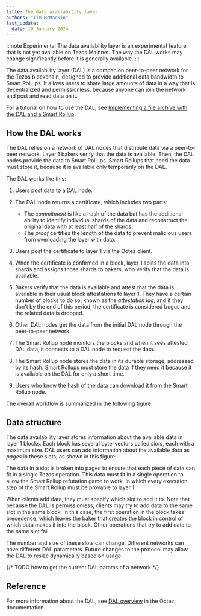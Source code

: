 ```yaml
---
title: The data availability layer
authors: "Tim McMackin"
last_update:
  date: 19 January 2024
---
```



:::note Experimental
The data availability layer is an experimental feature that is not yet available on Tezos Mainnet.
The way the DAL works may change significantly before it is generally available.
:::

The data availability layer (DAL) is a companion peer-to-peer network for the Tezos blockchain, designed to provide additional data bandwidth to Smart Rollups.
It allows users to share large amounts of data in a way that is decentralized and permissionless, because anyone can join the network and post and read data on it.

For a tutorial on how to use the DAL, see [Implementing a file archive with the DAL and a Smart Rollup](../tutorials/build-files-archive-with-dal).

## How the DAL works

The DAL relies on a network of DAL nodes that distribute data via a peer-to-peer network.
Layer 1 bakers verify that the data is available.
Then, the DAL nodes provide the data to Smart Rollups.
Smart Rollups that need the data must store it, because it is available only temporarily on the DAL.

The DAL works like this:

1. Users post data to a DAL node.
1. The DAL node returns a certificate, which includes two parts:

   - The _commitment_ is like a hash of the data but has the additional ability to identify individual shards of the data and reconstruct the original data with at least half of the shards.
   - The _proof_ certifies the length of the data to prevent malicious users from overloading the layer with data.

1. Users post the certificate to layer 1 via the Octez client.
1. When the certificate is confirmed in a block, layer 1 splits the data into shards and assigns those shards to bakers, who verify that the data is available.
1. Bakers verify that the data is available and attest that the data is available in their usual block attestations to layer 1.
They have a certain number of blocks to do so, known as the _attestation lag_, and if they don't by the end of this period, the certificate is considered bogus and the related data is dropped.
1. Other DAL nodes get the data from the initial DAL node through the peer-to-peer network.
1. The Smart Rollup node monitors the blocks and when it sees attested DAL data, it connects to a DAL node to request the data.
1. The Smart Rollup node stores the data in its durable storage, addressed by its hash.
Smart Rollups must store the data if they need it because it is available on the DAL for only a short time.
1. Users who know the hash of the data can download it from the Smart Rollup node.

The overall workflow is summarized in the following figure:

<LucidDiagram width="640px" height="480px" src="https://lucid.app/documents/embedded/cc422278-7319-4a2f-858a-a7b72e1ea3a6" id="ljs6hoejIr1H" />

## Data structure

The data availability layer stores information about the available data in layer 1 blocks.
Each block has several byte-vectors called _slots_, each with a maximum size.
DAL users can add information about the available data as _pages_ in these slots, as shown in this figure:

<LucidDiagram width="640px" height="480px" src="https://lucid.app/documents/embedded/46fa8412-8443-4491-82f6-305aafaf85f2" id="Hxs62lrO0C4d" />

The data in a slot is broken into pages to ensure that each piece of data can fit in a single Tezos operation.
This data must fit in a single operation to allow the Smart Rollup refutation game to work, in which every execution step of the Smart Rollup must be provable to layer 1.

When clients add data, they must specify which slot to add it to.
Note that because the DAL is permissionless, clients may try to add data to the same slot in the same block.
In this case, the first operation in the block takes precedence, which leaves the baker that creates the block in control of which data makes it into the block.
Other operations that try to add data to the same slot fail.

The number and size of these slots can change.
Different networks can have different DAL parameters.
Future changes to the protocol may allow the DAL to resize dynamically based on usage.

{/* TODO how to get the current DAL params of a network */}


## Reference

For more information about the DAL, see [DAL overview](https://tezos.gitlab.io/shell/dal_overview.html) in the Octez documentation.
